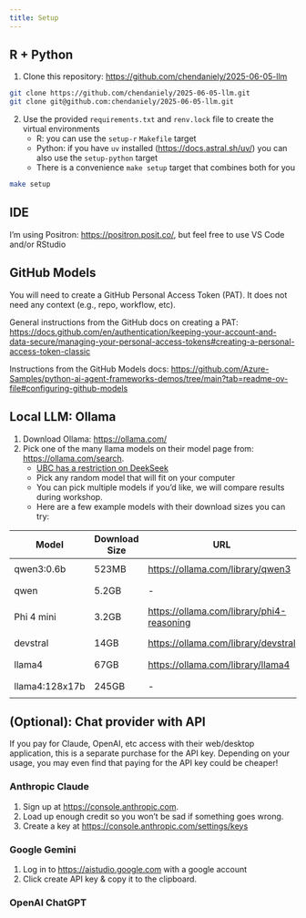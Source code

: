 ```yaml
---
title: Setup
---
```


## R + Python

1. Clone this repository: <https://github.com/chendaniely/2025-06-05-llm>
```bash
git clone https://github.com/chendaniely/2025-06-05-llm.git
git clone git@github.com:chendaniely/2025-06-05-llm.git
```

2. Use the provided `requirements.txt` and `renv.lock` file to create the virtual environments
    - R: you can use the `setup-r` `Makefile` target
    - Python: if you have `uv` installed (<https://docs.astral.sh/uv/>) you can also use the `setup-python` target
    - There is a convenience `make setup` target that combines both for you

```bash
make setup
```

## IDE

I'm using Positron: <https://positron.posit.co/>, but feel free to use VS Code and/or RStudio

## GitHub Models

You will need to create a GitHub Personal Access Token (PAT).
It does not need any context (e.g., repo, workflow, etc).

General instructions from the GitHub docs on creating a PAT: <https://docs.github.com/en/authentication/keeping-your-account-and-data-secure/managing-your-personal-access-tokens#creating-a-personal-access-token-classic>

Instructions from the GitHub Models docs: <https://github.com/Azure-Samples/python-ai-agent-frameworks-demos/tree/main?tab=readme-ov-file#configuring-github-models>


## Local LLM: Ollama

1. Download Ollama: <https://ollama.com/>
2. Pick one of the many llama models on their model page from: <https://ollama.com/search>.
    - [UBC has a restriction on DeekSeek](https://privacymatters.ubc.ca/i-want/safe-deepseek-ubc)
    - Pick any random model that will fit on your computer
    - You can pick multiple models if you'd like, we will compare results during workshop.
    - Here are a few example models with their download sizes you can try:

| Model          | Download Size | URL                                         | Install Command                  |
| -------------- | ------------- | ------------------------------------------- | -------------------------------- |
| qwen3:0.6b     | 523MB         | <https://ollama.com/library/qwen3>          | `ollama run qwen3:0.6b`          |
| qwen           | 5.2GB         | -                                           | `ollama run qwen3`               |
| Phi 4 mini     | 3.2GB         | <https://ollama.com/library/phi4-reasoning> | `ollama run phi4-mini-reasoning` |
| devstral       | 14GB          | <https://ollama.com/library/devstral>       | `ollama run devstral`            |
| llama4         | 67GB          | <https://ollama.com/library/llama4>         | `ollama run llama4`              |
| llama4:128x17b | 245GB         | -                                           | `ollama run llama4:128x17b`      |

## (Optional): Chat provider with API

If you pay for Claude, OpenAI, etc access with their web/desktop application,
this is a separate purchase for the API key.
Depending on your usage, you may even find that paying for the API key could be cheaper!

### Anthropic Claude

1. Sign up at <https://console.anthropic.com>.
2. Load up enough credit so you won't be sad if something goes wrong.
3. Create a key at <https://console.anthropic.com/settings/keys>

### Google Gemini

1. Log in to <https://aistudio.google.com> with a google account
2. Click create API key & copy it to the clipboard.

### OpenAI ChatGPT
